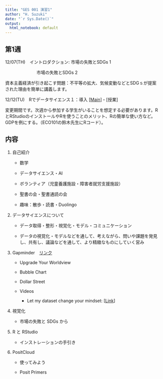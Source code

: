 ```yaml
---
title: "GES 001 演習1"
author: "H. Suzuki"
date: "`r Sys.Date()`"
output:
  html_notebook: default
---
```


## 第1週

12/07(TH)　イントロダクション: 市場の失敗とSDGs 1

　　　　　 　　市場の失敗とSDGs 2

資本主義経済が引き起こす問題：不平等の拡大、気候変動などとSDGｓが提案された理由を簡単に講義します。

12/12(TU)　Rでデータサイエンス１：導入 [[Main](https://ds-sl.github.io/intro2r/ges001/ges001-main.nb.html)]・[授業]

変更期間です。次週から参加する学生がいることを想定する必要があります。RとRStudioのインストールやRを使うことのメリット、Rの簡単な使い方など。GDPを例にする。（ECO101の鈴木先生にRコード）。

## 内容

1.  自己紹介

    -   数学

    -   データサイエンス・AI

    -   ボランティア（児童養護施設・障害者就労支援施設）

    -   聖書の会・聖書通読の会

    -   趣味：散歩・読書・Duolingo

2.  データサイエンスについて

    -   データ取得・整形・視覚化・モデル・コミュニケーション

    -   データの視覚化・モデルなどを通して、考えながら、問いや課題を発見し、共有し、議論などを通して、より精緻なものにしていく営み

3.  Gapminder　[リンク](https://www.gapminder.org)

    -   Upgrade Your Worldview

    -   Bubble Chart

    -   Dollar Street

    -   Videos

        -   Let my dataset change your mindset: [[Link](https://www.ted.com/talks/hans_rosling_let_my_dataset_change_your_mindset)]

4.  視覚化

    -   市場の失敗と SDGs から

5.  R と RStudio

    -   インストレーションの手引き

6.  PositCloud

    -   使ってみよう

    -   Posit Primers

### 
